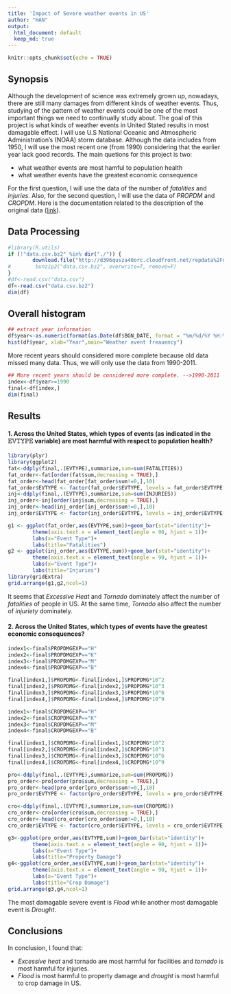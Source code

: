 ```yaml
---
title: 'Impact of Severe weather events in US'
author: "HAN"
output:
  html_document: default
  keep_md: true
---
```



```r
knitr::opts_chunk$set(echo = TRUE)
```

## Synopsis

Although the development of science was extremely grown up, nowadays, there are still many damages from different kinds of weather events. Thus, studying of the pattern of weather events could be one of the most important things we need to continually study about. The goal of this project is what kinds of weather events in United Stated results in most damagable effect. I will use U.S National Oceanic and Atmospheric Administration's (NOAA) storm database. Although the data includes from 1950, I will use the most recent one (from 1990) considering that the earlier year lack good records. The main quetions for this project is two:

- what weather events are most hamful to population health
- what weather events have the greatest economic consequence

For the first question, I will use the data of the number of *fatalities* and *injuries*. Also, for the second question, I will use the data of *PROPDM* and *CROPDM*. Here is the documentation related to the description of the original data ([link](https://d396qusza40orc.cloudfront.net/repdata%2Fpeer2_doc%2Fpd01016005curr.pdf)).


## Data Processing
```r
#library(R.utils)
if (!"data.csv.bz2" %in% dir("./")) {
        download.file("http://d396qusza40orc.cloudfront.net/repdata%2Fdata%2FStormData.csv.bz2", destfile = "data.csv.bz2")
#        bunzip2("data.csv.bz2", overwrite=T, remove=F)
}
#df<-read.csv("data.csv")
df<-read.csv("data.csv.bz2")
dim(df)
```


## Overall histogram
```r
## extract year information
df$year<-as.numeric(format(as.Date(df$BGN_DATE, format = "%m/%d/%Y %H:%M:%S"), "%Y"))
hist(df$year, xlab="Year",main="Weather event freauency")
```

More recent years should considered more complete because old data missed many data. Thus, we will only use the data from 1990-2011.

```r
## More recent years should be considered more complete. -->1990-2011
index<-df$year>=1990
final<-df[index,]
dim(final)
```


## Results

#### 1. Across the United States, which types of events (as indicated in the 𝙴𝚅𝚃𝚈𝙿𝙴 variable) are most harmful with respect to population health?
```r
library(plyr)
library(ggplot2)
fat<-ddply(final,.(EVTYPE),summarize,sum=sum(FATALITIES))
fat_order<-fat[order(fat$sum,decreasing = TRUE),]
fat_order<-head(fat_order[fat_order$sum!=0,],10)
fat_order$EVTYPE <- factor(fat_order$EVTYPE, levels = fat_order$EVTYPE[order(fat_order$sum,decreasing = TRUE)])
inj<-ddply(final,.(EVTYPE),summarize,sum=sum(INJURIES))
inj_order<-inj[order(inj$sum,decreasing = TRUE),]
inj_order<-head(inj_order[inj_order$sum!=0,],10)
inj_order$EVTYPE <- factor(inj_order$EVTYPE, levels = inj_order$EVTYPE[order(inj_order$sum,decreasing = TRUE)])
```


```r
g1 <- ggplot(fat_order,aes(EVTYPE,sum))+geom_bar(stat="identity")+
        theme(axis.text.x = element_text(angle = 90, hjust = 1))+
        labs(x="Event Type")+
        labs(title="Fatalities")
g2 <- ggplot(inj_order,aes(EVTYPE,sum))+geom_bar(stat="identity")+
        theme(axis.text.x = element_text(angle = 90, hjust = 1))+
        labs(x="Event Type")+
        labs(title="Injuries")
library(gridExtra)
grid.arrange(g1,g2,ncol=1)
```

It seems that *Excessive Heat* and *Tornado* dominately affect the number of *fatalities* of people in US. At the same time, *Tornado* also affect the number of *injuriety* dominately.  


#### 2. Across the United States, which types of events have the greatest economic consequences?

```r
index1<-final$PROPDMGEXP=="H"
index2<-final$PROPDMGEXP=="K"
index3<-final$PROPDMGEXP=="M"
index4<-final$PROPDMGEXP=="B"

final[index1,]$PROPDMG<-final[index1,]$PROPDMG*10^2
final[index2,]$PROPDMG<-final[index2,]$PROPDMG*10^3
final[index3,]$PROPDMG<-final[index3,]$PROPDMG*10^6
final[index4,]$PROPDMG<-final[index4,]$PROPDMG*10^9

index1<-final$CROPDMGEXP=="H"
index2<-final$CROPDMGEXP=="K"
index3<-final$CROPDMGEXP=="M"
index4<-final$CROPDMGEXP=="B"

final[index1,]$CROPDMG<-final[index1,]$CROPDMG*10^2
final[index2,]$CROPDMG<-final[index2,]$CROPDMG*10^3
final[index3,]$CROPDMG<-final[index3,]$CROPDMG*10^6
final[index4,]$CROPDMG<-final[index4,]$CROPDMG*10^9

pro<-ddply(final,.(EVTYPE),summarize,sum=sum(PROPDMG))
pro_order<-pro[order(pro$sum,decreasing = TRUE),]
pro_order<-head(pro_order[pro_order$sum!=0,],10)
pro_order$EVTYPE <- factor(pro_order$EVTYPE, levels = pro_order$EVTYPE[order(pro_order$sum,decreasing = TRUE)])

cro<-ddply(final,.(EVTYPE),summarize,sum=sum(CROPDMG))
cro_order<-cro[order(cro$sum,decreasing = TRUE),]
cro_order<-head(cro_order[cro_order$sum!=0,],10)
cro_order$EVTYPE <- factor(cro_order$EVTYPE, levels = cro_order$EVTYPE[order(cro_order$sum,decreasing = TRUE)])
```

```r
g3<-ggplot(pro_order,aes(EVTYPE,sum))+geom_bar(stat="identity")+
        theme(axis.text.x = element_text(angle = 90, hjust = 1))+
        labs(x="Event Type")+
        labs(title="Property Damage")
g4<-ggplot(cro_order,aes(EVTYPE,sum))+geom_bar(stat="identity")+
        theme(axis.text.x = element_text(angle = 90, hjust = 1))+
        labs(x="Event Type")+
        labs(title="Crop Damage")
grid.arrange(g3,g4,ncol=1)
```

The most damagable severe event is *Flood* while another most damagable event is *Drought*.

## Conclusions

In conclusion, I found that:

- *Excessive heat* and tornado are most harmful for facilities and *tornado* is most harmful for injuries.
- *Flood* is most harmful to property damage and *drought* is most harmful to crop damage in US.


